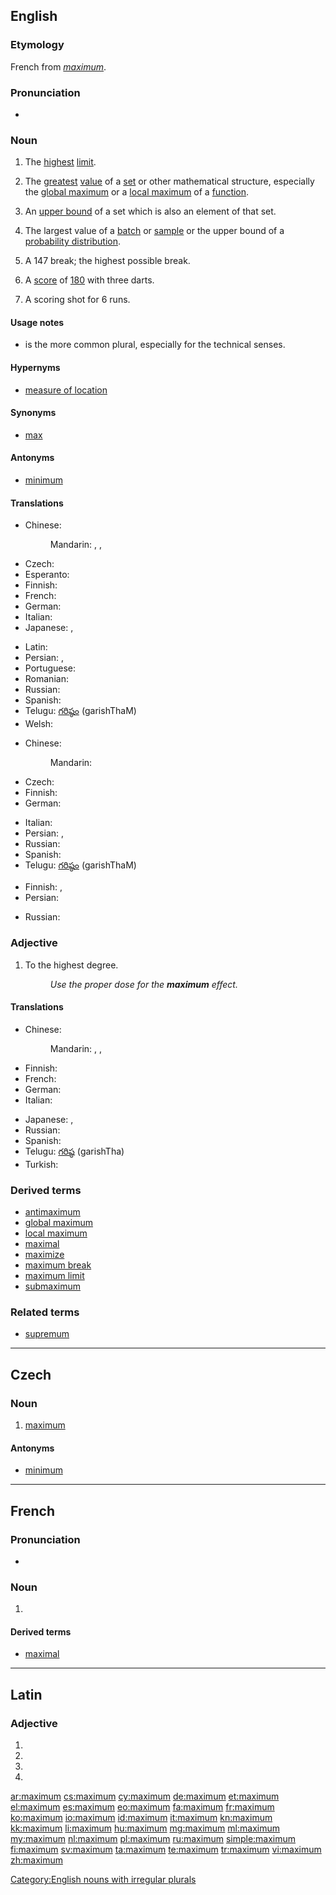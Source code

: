 {{also|Maximum}}
==English==
{{wikipedia}}

===Etymology===
French from {{etyl|la}} ''[[#Latin|maximum]]''.

===Pronunciation===
* {{audio|en-uk-maximum.ogg|Audio (UK)}}

===Noun===
{{en-noun|maxima|pl2=maximums}}

# The [[high|highest]] [[limit]].
# {{mathematics}} The [[great]]est [[value]] of a [[set]] or other mathematical structure, especially the [[global maximum]] or a [[local maximum]] of a [[function]].
# {{analysis}} An [[upper bound]] of a set which is also an element of that set.
# {{statistics}} The largest value of a [[batch]] or [[sample]] or the upper bound of a [[probability distribution]].
# {{colloquial|snooker}} A 147 break; the highest possible break.
# {{colloquial|darts}} A [[score]] of [[180]] with three darts.
# {{colloquial|cricket}} A scoring shot for 6 runs.

====Usage notes====
* {{term|maxima|Maxima}} is the more common plural, especially for the technical senses.

====Hypernyms====
* {{sense|statistics}} [[measure of location]]

====Synonyms====
* [[max]]

====Antonyms====
* [[minimum]]

====Translations====
{{trans-top|highest limit}}
* Chinese:
*: Mandarin: {{t|cmn|最大|tr=zuìdà|sc=Hani}}, {{t|cmn|極大|sc=Hani}}, {{t|cmn|极大|tr=jídà|sc=Hani}}
* Czech: {{t+|cs|maximum|n}}
* Esperanto: {{t-|eo|maksimumo}}
* Finnish: {{t+|fi|maksimi}}
* French: {{t+|fr|maximum|m}}
* German: {{t+|de|Maximum|n}}
* Italian: {{t+|it|massimo|m}}
* Japanese: {{t+|ja|最大|tr=さいだい, saidai|sc=Jpan}}, {{t-|ja|極大|tr=きょくだい, kyokudai|sc=Jpan}}
{{trans-mid}}
* Latin: {{t-|la|maximum}}
* Persian: {{t+|fa|بیشینه|tr=bišine|sc=fa-Arab}}, {{t-|fa|ماکزیمم|tr=mâkzimom|sc=fa-Arab}}
* Portuguese: {{t+|pt|máximo|m}}
* Romanian: {{t-|ro|maximum}}
* Russian: {{t+|ru|максимум|m|tr=máksimum}}
* Spanish: {{t+|es|máximo}}
* Telugu: [[గరిష్ఠం]] (garishThaM)
* Welsh: {{t+|cy|uchafswm}}
{{trans-bottom}}

{{trans-top|math: greatest value}}
* Chinese:
*: Mandarin: {{t|cmn|最大值|tr=zuìdàzhí|sc=Hani}}
* Czech: {{t+|cs|maximum|n}}
* Finnish: {{t+|fi|maksimi}}
* German: {{t+|de|Maximum|n}}
{{trans-mid}}
* Italian: {{t+|it|massimo|m}}
* Persian: {{t+|fa|بیشینه|tr=bišine|sc=fa-Arab}}, {{t-|fa|ماکزیمم|tr=mâkzimom|sc=fa-Arab}}
* Russian: {{t+|ru|максимум|m|tr=máksimum}}
* Spanish: {{t+|es|máximo}}
* Telugu: [[గరిష్ఠం]] (garishThaM)
{{trans-bottom}}

{{trans-top|statistics: largest value of a batch}}
* Finnish: {{t-|fi|maksimiarvo}}, {{t-|fi|suurin}} {{t+|fi|arvo}}
* Persian: {{t-|fa|ماکزیمم|tr=mâkzimom|sc=fa-Arab}}
{{trans-mid}}
* Russian: {{t+|ru|максимум|m|tr=máksimum}}
{{trans-bottom}}

===Adjective===
{{en-adj|-}}

# To the highest degree.
#: ''Use the proper dose for the '''maximum''' effect.''

====Translations====
{{trans-top|highest degree}}
* Chinese:
*: Mandarin: {{t|cmn|最大|tr=zuìdà|sc=Hani}}, {{t|cmn|極大|sc=Hani}}, {{t|cmn|极大|tr=jídà|sc=Hani}}
* Finnish: {{t+|fi|maksimi|alt=maksimi-}}
* French: {{t+|fr|maximum}}
* German: {{t+|de|maximal}}
* Italian: {{t+|it|massimo|m}}
{{trans-mid}}
* Japanese: {{t+|ja|最大|tr=さいだい, saidai|sc=Jpan}}, {{t-|ja|極大|tr=きょくだい, kyokudai|sc=Jpan}}
* Russian: {{t+|ru|максимальный|tr=maksimálʹnyj|sc=Cyrl}}
* Spanish: {{t+|es|máximo}}
* Telugu: [[గరిష్ఠ]] (garishTha)
* Turkish: {{t+|tr|maksimum}}
{{trans-bottom}}

===Derived terms===
* [[antimaximum]]
* [[global maximum]]
* [[local maximum]]
* [[maximal]]
* [[maximize]]
* [[maximum break]]
* [[maximum limit]]
* [[submaximum]]

===Related terms===
* [[supremum]]

[[Category:English nouns with irregular plurals]]

----

==Czech==

===Noun===
{{cs-noun|g=n}}

# [[#English|maximum]]

====Antonyms====
* [[minimum]]

----

==French==

===Pronunciation===
* {{audio|Fr-maximum.ogg|Audio}}

===Noun===
{{fr-noun|m|pl=maxima|pl2=maximums}}

# {{l|en|maximum}}

====Derived terms====
* [[maximal#French|maximal]]

----

==Latin==

===Adjective===
{{la-adj-form|maximum}}

# {{inflection of|maximus|maximus|nom|n|s|lang=la}}
# {{inflection of|maximus|maximus|acc|m|s|lang=la}}
# {{inflection of|maximus|maximus|acc|n|s|lang=la}}
# {{inflection of|maximus|maximus|voc|n|s|lang=la}}

[[ar:maximum]]
[[cs:maximum]]
[[cy:maximum]]
[[de:maximum]]
[[et:maximum]]
[[el:maximum]]
[[es:maximum]]
[[eo:maximum]]
[[fa:maximum]]
[[fr:maximum]]
[[ko:maximum]]
[[io:maximum]]
[[id:maximum]]
[[it:maximum]]
[[kn:maximum]]
[[kk:maximum]]
[[li:maximum]]
[[hu:maximum]]
[[mg:maximum]]
[[ml:maximum]]
[[my:maximum]]
[[nl:maximum]]
[[pl:maximum]]
[[ru:maximum]]
[[simple:maximum]]
[[fi:maximum]]
[[sv:maximum]]
[[ta:maximum]]
[[te:maximum]]
[[tr:maximum]]
[[vi:maximum]]
[[zh:maximum]]